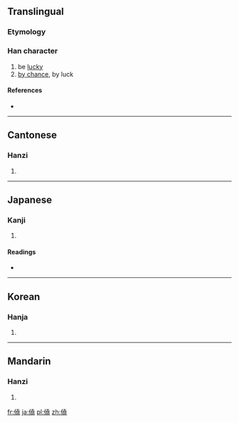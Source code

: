 {{also|侥|徺}}
==Translingual==

===Etymology===
{{Han compound|人|堯|c1=s|c2=p|t1=man|ls=psc}}

===Han character===
{{Han char|rn=9|rad=人|as=12|sn=14|four=2421<sub>1</sub>|canj=人土土山 (OGGU)|ids=⿰[[亻]][[堯]]}}

# be [[lucky]]
# [[by chance]], by luck

====References====
* {{Han ref|kx=0117.100|dkj=01113|dj=0248.160|hdz=10216.120|uh=50E5|ud=20709|bh=B9AE|bd=47534}}

----

==Cantonese==

===Hanzi===
{{yue-hanzi|jyut=[[giu1]], [[giu2]], [[hiu1]], [[jiu4]]|y=hiu1|sim=侥}}

# {{defn|Cantonese|sort=人12}}

----

==Japanese==

===Kanji===
{{ja-kanji|grade=|rs=人12}}

# {{defn|Japanese|sort=人12}}

====Readings====
* {{ja-readings|on=[[きょう]] (kyō), [[ぎょう]] (gyō)|kun=[[ねがう]] (negau), [[もとめる]] (motomeru)}}

----

==Korean==

===Hanja===
{{ko-hanja|hangeul=요|rv=yo|mr=yo}}

# {{defn|Korean|sort=人12}}

----

==Mandarin==

===Hanzi===
{{cmn-hanzi|sim=侥|pin=[[jiǎo]] ([[jiao3]])|wg=chiao<sup>3</sup>}}

# {{defn|Mandarin|sort=人12}}

[[fr:僥]]
[[ja:僥]]
[[pl:僥]]
[[zh:僥]]